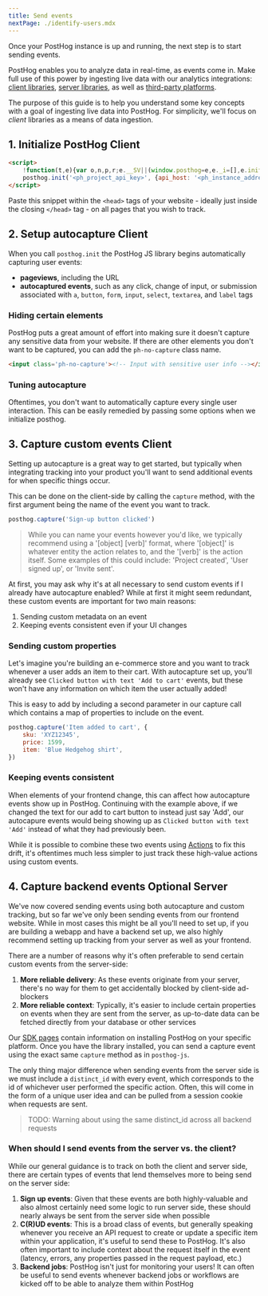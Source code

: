 ```yaml
---
title: Send events
nextPage: ./identify-users.mdx
---
```



Once your PostHog instance is up and running, the next step is to start sending events.

PostHog enables you to analyze data in real-time, as events come in. Make full use of this power by ingesting live data with our analytics integrations: [client libraries](/docs/integrate/overview#client-libraries), [server libraries](/docs/integrate/overview#server-libraries), as well as [third-party platforms](/docs/integrate/overview#integrations).

The purpose of this guide is to help you understand some key concepts with a goal of ingesting live data into PostHog. For simplicity, we'll focus on _client_ libraries as a means of data ingestion.

## 1. Initialize PostHog <Badge>Client</Badge>

<MultiLanguage selector="tabs">

<!-- prettier-ignore -->
```html label=Snippet
<script>
    !function(t,e){var o,n,p,r;e.__SV||(window.posthog=e,e._i=[],e.init=function(i,s,a){function g(t,e){var o=e.split(".");2==o.length&&(t=t[o[0]],e=o[1]),t[e]=function(){t.push([e].concat(Array.prototype.slice.call(arguments,0)))}}(p=t.createElement("script")).type="text/javascript",p.async=!0,p.src=s.api_host+"/static/array.js",(r=t.getElementsByTagName("script")[0]).parentNode.insertBefore(p,r);var u=e;for(void 0!==a?u=e[a]=[]:a="posthog",u.people=u.people||[],u.toString=function(t){var e="posthog";return"posthog"!==a&&(e+="."+a),t||(e+=" (stub)"),e},u.people.toString=function(){return u.toString(1)+".people (stub)"},o="capture identify alias people.set people.set_once set_config register register_once unregister opt_out_capturing has_opted_out_capturing opt_in_capturing reset isFeatureEnabled onFeatureFlags".split(" "),n=0;n<o.length;n++)g(u,o[n]);e._i.push([i,s,a])},e.__SV=1)}(document,window.posthog||[]);
    posthog.init('<ph_project_api_key>', {api_host: '<ph_instance_address>'})
</script>
```

</MultiLanguage>

Paste this snippet within the `<head>` tags of your website - ideally just inside the closing `</head>` tag - on all pages that you wish to track.

## 2. Setup autocapture <Badge>Client</Badge>

When you call `posthog.init` the PostHog JS library begins automatically capturing user events:

-   **pageviews**, including the URL
-   **autocaptured events**, such as any click, change of input, or submission associated with `a`, `button`, `form`, `input`, `select`, `textarea`, and `label` tags

### Hiding certain elements

PostHog puts a great amount of effort into making sure it doesn't capture any sensitive data from your website.
If there are other elements you don't want to be captured, you can add the `ph-no-capture` class name.

```html
<input class='ph-no-capture'><!-- Input with sensitive user info --></input>
```

### Tuning autocapture

Oftentimes, you don't want to automatically capture every single user interaction. This can be easily remedied by passing some options when we initialize posthog.

## 3. Capture custom events <Badge>Client</Badge>

Setting up autocapture is a great way to get started, but typically when integrating tracking into your product you'll want to send additional events for when specific things occur.

This can be done on the client-side by calling the `capture` method, with the first argument being the name of the event you want to track.

<MultiLanguage selector="tabs">

```js
posthog.capture('Sign-up button clicked')
```

</MultiLanguage>

> While you can name your events however you'd like, we typically recommend using a '[object] [verb]' format, where '[object]' is whatever entity the action relates to, and the '[verb]' is the action itself.
> Some examples of this could include: 'Project created', 'User signed up', or 'Invite sent'.

At first, you may ask why it's at all necessary to send custom events if I already have autocapture enabled? While at first it might seem redundant, these custom events are important for two main reasons:

1. Sending custom metadata on an event
2. Keeping events consistent even if your UI changes

### Sending custom properties

Let's imagine you're building an e-commerce store and you want to track whenever a user adds an item to their cart.
With autocapture set up, you'll already see `Clicked button with text 'Add to cart'` events, but these won't have any information on which item the user actually added!

This is easy to add by including a second parameter in our capture call which contains a map of properties to include on the event.

<MultiLanguage selector="tabs">

```js
posthog.capture('Item added to cart', {
    sku: 'XYZ12345',
    price: 1599,
    item: 'Blue Hedgehog shirt',
})
```

</MultiLanguage>

### Keeping events consistent

When elements of your frontend change, this can affect how autocapture events show up in PostHog.
Continuing with the example above, if we changed the text for our add to cart button to instead just say 'Add', our autocapure events would being showing up as `Clicked button with text 'Add'` instead of what they had previously been.

While it is possible to combine these two events using [Actions](/manual/actions) to fix this drift, it's oftentimes much less simpler to just track these high-value actions using custom events.

## 4. Capture backend events <Badge>Optional</Badge> <Badge>Server</Badge>

We've now covered sending events using both autocapture and custom tracking, but so far we've only been sending events from our frontend website.
While in most cases this might be all you'll need to set up, if you are building a webapp and have a backend set up, we also highly recommend setting up tracking from your server as well as your frontend.

There are a number of reasons why it's often preferable to send certain custom events from the server-side:

1. **More reliable delivery**: As these events originate from your server, there's no way for them to get accidentally blocked by client-side ad-blockers
2. **More reliable context**: Typically, it's easier to include certain properties on events when they are sent from the server, as up-to-date data can be fetched directly from your database or other services

Our [SDK pages](/docs/integrate?tab=sdks) contain information on installing PostHog on your specific platform. Once you have the library installed, you can send a capture event using the exact same `capture` method as in `posthog-js`.

<SendEventBackend />

The only thing major difference when sending events from the server side is we must include a `distinct_id` with every event, which corresponds to the id of whichever user performed the specific action.
Often, this will come in the form of a unique user idea and can be pulled from a session cookie when requests are sent.

> TODO: Warning about using the same distinct_id across all backend requests

### When should I send events from the server vs. the client?

While our general guidance is to track on both the client and server side, there are certain types of events that lend themselves more to being send on the server side:

1. **Sign up events**: Given that these events are both highly-valuable and also almost certainly need some logic to run server side, these should nearly always be sent from the server side when possible
2. **C(R)UD events**: This is a broad class of events, but generally speaking whenever you receive an API request to create or update a specific item within your application, it's useful to send these to PostHog. It's also often important to include context about the request itself in the event (latency, errors, any properties passed in the request payload, etc.)
3. **Backend jobs**: PostHog isn't just for monitoring your users! It can often be useful to send events whenever backend jobs or workflows are kicked off to be able to analyze them within PostHog
